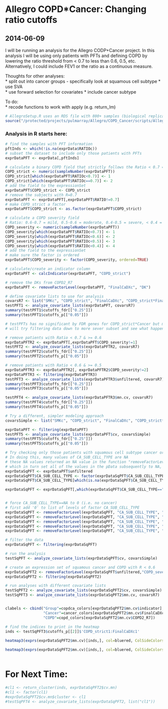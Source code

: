 Allegro COPD*Cancer: Changing ratio cutoffs  
========================================================
2014-06-09
-------------------------------------------
I will be running an analysis for the Allegro CODP+Cancer project. 
In this analysis I will be using only patients with PFTs and defining COPD by lowering the ratio threshold from < 0.7 to less than 0.6, 0.5, etc. Alternatively, I could include FEV1 or the ratio as a continuous measure.

Thoughts for other analyses:  
  * split out into cancer groups - specifically look at squamous cell subtype
  * use SVA  
  * use forward selection for covariates
  * include cancer subtype  
  
  
To do:  
  * recode functions to work with apply (e.g. return_lm)  


```r
# AllegroSetup.R uses an RDS file with 800+ samples (biological replicates) and without QC
source("/protected/projects/pulmarray/Allegro/COPD_Cancer/scripts/AllegroSetup.R")
```

### Analysis in R starts here:
```r

# find the samples with PFT information
pftInds <- which(!is.na(exprData$RATIOc))
# subset the dataset to include only those patients with PFTs
exprDataPFT <- exprData[,pftInds]

# calculate a binary COPD field that strictly follows the Ratio < 0.7 = COPD
COPD_strict <- numeric(sampleNumber(exprDataPFT))
COPD_strict[which(exprDataPFT$RATIOc<0.7)] <- 1
COPD_strict[which(exprDataPFT$RATIOc==0.7)] <- 2
# add the field to the expressionSet
exprDataPFT$COPD_strict <- COPD_strict
# remove the subjects with R=0.7
exprDataPFT <- exprDataPFT[,exprDataPFT$RATIO!=0.7]
# make COPD_strict a factor
exprDataPFT$COPD_strict <- as.factor(exprDataPFT$COPD_strict)

# calculate a COPD severity field
# Ratio: 0.6-0.7 = mild, 0.5-0.6 = moderate, 0.4-0.5 = severe, < 0.4 = very severe
COPD_severity <- numeric(sampleNumber(exprDataPFT))
COPD_severity[which(exprDataPFT$RATIOc<0.7)] <- 1
COPD_severity[which(exprDataPFT$RATIOc<0.6)] <- 2
COPD_severity[which(exprDataPFT$RATIOc<0.5)] <- 3
COPD_severity[which(exprDataPFT$RATIOc<0.4)] <- 4
# add the field to the expressionSet
# make sure the factor is ordered
exprDataPFT$COPD_severity <- factor(COPD_severity, ordered=TRUE)

# calculate/create an indicator column
exprDataPFT <- calcIndicator(exprDataPFT, "COPD_strict")

# remove the DKs from COPD2_R7
exprDataPFT <- removeFactorLevel(exprDataPFT, "FinalCaDXc", "DK")
```



```r
# define covariate lists to use for analysis
covarsR7 <- list("SMKc", "COPD_strict", "FinalCaDXc", "COPD_strict*FinalCaDXc", "SMKc*COPD_strict", "SMKc*FinalCaDXc")
testPFT1 <- analyze_covariate_lists(exprDataPFT, covarsR7)
summary(testPFT1$cutoffs_fdr[["0.25"]])
summary(testPFT1$cutoffs_p[["0.05"]])

# testPFTs has no significant by FDR genes for COPD_strict*Cancer but many for p
# will try filtering data down to more sever subset and see what happens

# remove patients with Ratio < 0.7 & >= 0.6
exprDataPFTR2 <- exprDataPFT[,exprDataPFT$COPD_severity!=1]
testPFT2 <- analyze_covariate_lists(exprDataPFTR2, covarsR7)
summary(testPFT2$cutoffs_fdr[["0.25"]])
summary(testPFT2$cutoffs_p[["0.05"]])

# remove patients with Ratio < 0.6 & >= 0.5
exprDataPFTR3 <- exprDataPFTR2[, exprDataPFTR2$COPD_severity!=2]
exprDataPFTR3 <- filtering(exprDataPFTR3)
testPFT3 <- analyze_covariate_lists(exprDataPFTR3$unfiltered, covarsR7)
summary(testPFT3$cutoffs_fdr[["0.25"]])
summary(testPFT3$cutoffs_p[["0.05"]])

testPFT4 <- analyze_covariate_lists(exprDataPFTR3$mn.cv, covarsR7)
summary(testPFT4$cutoffs_fdr[["0.25"]])
summary(testPFT4$cutoffs_p[["0.05"]])

# Try a different, simpler modeling approach
covarsSimple <- list("SMKc", "COPD_strict", "FinalCaDXc", "COPD_strict*FinalCaDXc")

exprDataPFT <- filtering(exprDataPFT)
testPFT5 <- analyze_covariate_lists(exprDataPFT$cv, covarsSimple)
summary(testPFT5$cutoffs_fdr[["0.25"]])
summary(testPFT5$cutoffs_p[["0.05"]])

# Try checking only those patients with squamous cell subtype cancer or no cancer
# In doing this, many values of CA_SUB_CELL_TYPE are NA
# these NA values returned an NA value in the function "removeFactorLevel"
# which in turn set all of the values in the pData subsequently to NA, which is wrong
exprDataSqPFT <- exprDataPFT$unfiltered
exprDataSqPFT$CA_SUB_CELL_TYPE <- factor(exprDataSqPFT$CA_SUB_CELL_TYPE, levels=c(levels(exprDataSqPFT$CA_SUB_CELL_TYPE), 0))
exprDataSqPFT$CA_SUB_CELL_TYPE[which(is.na(exprDataSqPFT$CA_SUB_CELL_TYPE))] <- 0

exprDataSqPFT <- exprDataSqPFT[,which(exprDataSqPFT$CA_SUB_CELL_TYPE=="Squamous" | exprDataSqPFT$FinalCaDXc==0)]


# force CA_SUB_CELL_TYPE==NA to 0 (i.e. no cancer)
# first add '0' to list of levels of factor CA_SUB_CELL_TYPE
exprDataSqPFT <- removeFactorLevel(exprDataSqPFT, "CA_SUB_CELL_TYPE", "Adeno")
exprDataSqPFT <- removeFactorLevel(exprDataSqPFT, "CA_SUB_CELL_TYPE", "Large Cell")
exprDataSqPFT <- removeFactorLevel(exprDataSqPFT, "CA_SUB_CELL_TYPE", "#N/A")
exprDataSqPFT <- removeFactorLevel(exprDataSqPFT, "CA_SUB_CELL_TYPE", "NSC UN")
exprDataSqPFT <- removeFactorLevel(exprDataSqPFT, "CA_SUB_CELL_TYPE", "Uncertain")

# filter the data
exprDataSqPFT <- filtering(exprDataSqPFT)

# run the analysis
testSqPFT <- analyze_covariate_lists(exprDataSqPFT$cv, covarsSimple)

# create an expression set of squamous cancer and COPD with R < 0.6
exprDataSqPFT2 <- removeFactorLevel(exprDataSqPFT$unfiltered,"COPD_severity", "1")
exprDataSqPFT2 <- filtering(exprDataSqPFT2)

# run analyses with different covariate lists
testSqPFT2 <- analyze_covariate_lists(exprDataSqPFT2$cv, covarsSimple)
testSqPFT3 <- analyze_covariate_lists(exprDataSqPFT2$mn.cv, covarsR7)


clabels <- cbind("Group"=copdca_colors[exprDataSqPFT2$mn.cv$indicator],
                 "Cancer"=cancer_colors[exprDataSqPFT2$mn.cv$FinalCaDXc],
                 "COPD"=copd_colors[exprDataSqPFT2$mn.cv$COPD2_R7])


```


```r
# find the indices to print in the heatmap
inds <- testSqPFT3$cutoffs_p[[2]]$'COPD_strict1:FinalCaDXc1'
  
heatmap3(exprs(exprDataSqPFT2$mn.cv)[inds,], col=bluered, ColSideColors=clabels, col.clustering=exprDataSqPFT2$mn.cv$indicator, main=paste(length(inds), "genes at p < 0.01 for COPD*Cancer interaction\nSquamous Cell and Ratio < 0.6"))

heatmap3(exprs(exprDataSqPFT2$mn.cv)[inds,], col=bluered, ColSideColors=clabels, main=paste(length(inds), "genes at p < 0.01 for COPD*Cancer interaction\nSquamous Cell and Ratio < 0.6"))



```

For Next Time:  
=====================

```r
#cl1 <- return_cluster(inds, exprDataSqPFT2$cv.mn)
#cl1 <- factor(cl1)
#exprDataSqPFT2$cv.mn$cluster <- cl1
#testSqPFT4 <- analyze_covariate_lists(exprDataSqPFT2, list("cl1"))


  
```

